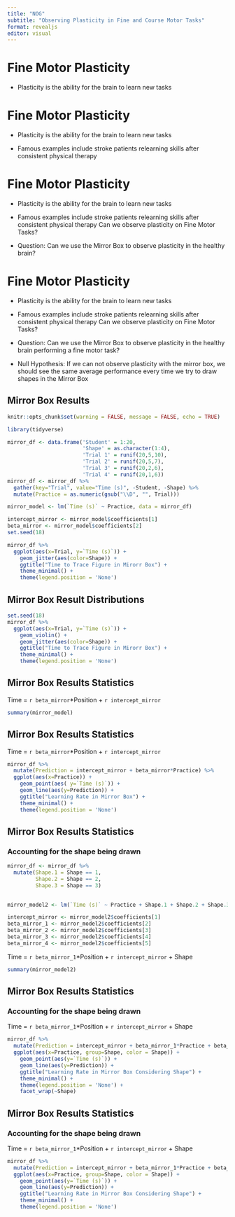 ```yaml
---
title: "NOG"
subtitle: "Observing Plasticity in Fine and Course Motor Tasks"
format: revealjs
editor: visual
---
```


# Fine Motor Plasticity

-   Plasticity is the ability for the brain to learn new tasks

# Fine Motor Plasticity

-   Plasticity is the ability for the brain to learn new tasks

-   Famous examples include stroke patients relearning skills after consistent physical therapy

# Fine Motor Plasticity

-   Plasticity is the ability for the brain to learn new tasks

-   Famous examples include stroke patients relearning skills after consistent physical therapy Can we observe plasticity on Fine Motor Tasks?

-   Question: Can we use the Mirror Box to observe plasticity in the healthy brain?

# Fine Motor Plasticity

-   Plasticity is the ability for the brain to learn new tasks

-   Famous examples include stroke patients relearning skills after consistent physical therapy Can we observe plasticity on Fine Motor Tasks?

-   Question: Can we use the Mirror Box to observe plasticity in the healthy brain performing a fine motor task?

-   Null Hypothesis: If we can not observe plasticity with the mirror box, we should see the same average performance every time we try to draw shapes in the Mirror Box

## Mirror Box Results

```r
knitr::opts_chunk$set(warning = FALSE, message = FALSE, echo = TRUE)
```

```r
library(tidyverse)
```

```r
mirror_df <- data.frame('Student' = 1:20,
                        'Shape' = as.character(1:4),
                        'Trial 1' = runif(20,5,10),
                        'Trial 2' = runif(20,5,7),
                        'Trial 3' = runif(20,2,6),
                        'Trial 4' = runif(20,1,6))
mirror_df <- mirror_df %>%
  gather(key="Trial", value="Time (s)", -Student, -Shape) %>%
  mutate(Practice = as.numeric(gsub("\\D", "", Trial)))

mirror_model <- lm(`Time (s)` ~ Practice, data = mirror_df) 

intercept_mirror <- mirror_model$coefficients[1]
beta_mirror <- mirror_model$coefficients[2]
set.seed(18)

mirror_df %>%
  ggplot(aes(x=Trial, y=`Time (s)`)) +
    geom_jitter(aes(color=Shape)) +
    ggtitle("Time to Trace Figure in Mirorr Box") +
    theme_minimal() +
    theme(legend.position = 'None')
```

## Mirror Box Result Distributions

```r
set.seed(18)
mirror_df %>%
  ggplot(aes(x=Trial, y=`Time (s)`)) +
    geom_violin() +
    geom_jitter(aes(color=Shape)) +
    ggtitle("Time to Trace Figure in Mirorr Box") +
    theme_minimal() +
    theme(legend.position = 'None')
```

## Mirror Box Results Statistics

Time = `r beta_mirror`\*Position + `r intercept_mirror`

```r
summary(mirror_model)
```

## Mirror Box Results Statistics

Time = `r beta_mirror`\*Position + `r intercept_mirror`

```r
mirror_df %>%
  mutate(Prediction = intercept_mirror + beta_mirror*Practice) %>%
  ggplot(aes(x=Practice)) +
    geom_point(aes( y=`Time (s)`)) +
    geom_line(aes(y=Prediction)) +
    ggtitle("Learning Rate in Mirror Box") +
    theme_minimal() +
    theme(legend.position = 'None')
```

## Mirror Box Results Statistics

### Accounting for the shape being drawn

```r
mirror_df <- mirror_df %>%
  mutate(Shape.1 = Shape == 1,
         Shape.2 = Shape == 2,
         Shape.3 = Shape == 3)
  

mirror_model2 <- lm(`Time (s)` ~ Practice + Shape.1 + Shape.2 + Shape.3, data = mirror_df) 

intercept_mirror <- mirror_model2$coefficients[1]
beta_mirror_1 <- mirror_model2$coefficients[2]
beta_mirror_2 <- mirror_model2$coefficients[3]
beta_mirror_3 <- mirror_model2$coefficients[4]
beta_mirror_4 <- mirror_model2$coefficients[5]
```

Time = `r beta_mirror_1`\*Position + `r intercept_mirror` + Shape

```r
summary(mirror_model2)
```

## Mirror Box Results Statistics

### Accounting for the shape being drawn

Time = `r beta_mirror_1`\*Position + `r intercept_mirror` + Shape

```r
mirror_df %>%
  mutate(Prediction = intercept_mirror + beta_mirror_1*Practice + beta_mirror_2*Shape.1 + beta_mirror_3*Shape.2 + beta_mirror_4*Shape.3) %>%
  ggplot(aes(x=Practice, group=Shape, color = Shape)) +
    geom_point(aes(y=`Time (s)`)) +
    geom_line(aes(y=Prediction)) +
    ggtitle("Learning Rate in Mirror Box Considering Shape") +
    theme_minimal() +
    theme(legend.position = 'None') +
    facet_wrap(~Shape)
```

## Mirror Box Results Statistics

### Accounting for the shape being drawn

Time = `r beta_mirror_1`\*Position + `r intercept_mirror` + Shape

```r
mirror_df %>%
  mutate(Prediction = intercept_mirror + beta_mirror_1*Practice + beta_mirror_2*Shape.1 + beta_mirror_3*Shape.2 + beta_mirror_4*Shape.3) %>%
  ggplot(aes(x=Practice, group=Shape, color = Shape)) +
    geom_point(aes(y=`Time (s)`)) +
    geom_line(aes(y=Prediction)) +
    ggtitle("Learning Rate in Mirror Box Considering Shape") +
    theme_minimal() +
    theme(legend.position = 'None')
```
